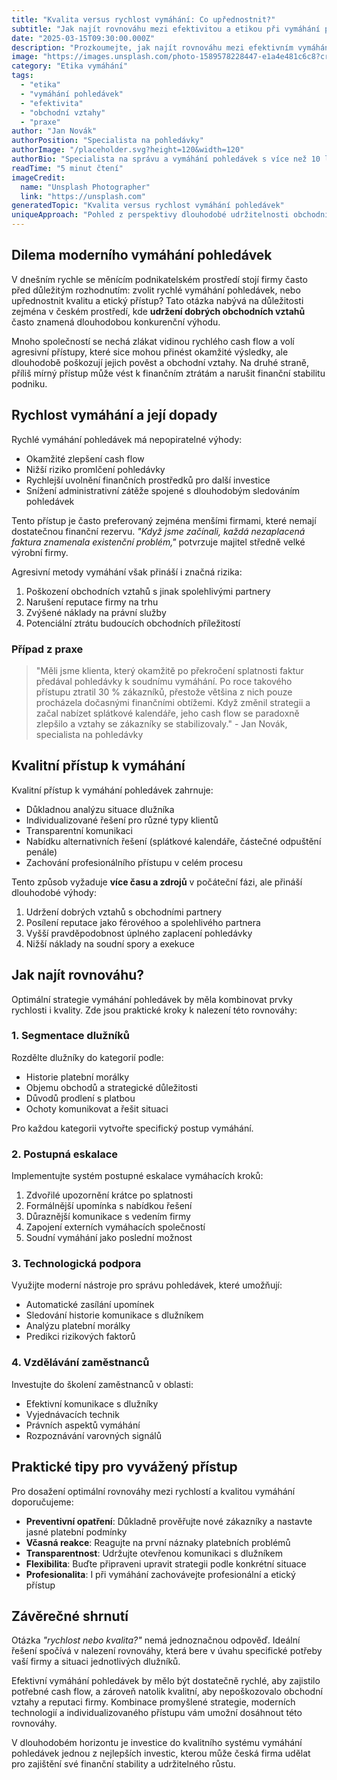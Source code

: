 ```yaml
---
title: "Kvalita versus rychlost vymáhání: Co upřednostnit?"
subtitle: "Jak najít rovnováhu mezi efektivitou a etikou při vymáhání pohledávek"
date: "2025-03-15T09:30:00.000Z"
description: "Prozkoumejte, jak najít rovnováhu mezi efektivním vymáháním pohledávek a etickými přístupy k dlužníkům."
image: "https://images.unsplash.com/photo-1589578228447-e1a4e481c6c8?crop=entropy&cs=tinysrgb&fit=max&fm=jpg&ixid=M3w3MjA5MjJ8MHwxfHJhbmRvbXx8fHx8fHx8fDE3NDIwNjk1NDl8&ixlib=rb-4.0.3&q=80&w=1080"
category: "Etika vymáhání"
tags:
  - "etika"
  - "vymáhání pohledávek"
  - "efektivita"
  - "obchodní vztahy"
  - "praxe"
author: "Jan Novák"
authorPosition: "Specialista na pohledávky"
authorImage: "/placeholder.svg?height=120&width=120"
authorBio: "Specialista na správu a vymáhání pohledávek s více než 10 lety zkušeností v oboru."
readTime: "5 minut čtení"
imageCredit:
  name: "Unsplash Photographer"
  link: "https://unsplash.com"
generatedTopic: "Kvalita versus rychlost vymáhání pohledávek"
uniqueApproach: "Pohled z perspektivy dlouhodobé udržitelnosti obchodních vztahů a reputace firmy"
---
```


## Dilema moderního vymáhání pohledávek

V dnešním rychle se měnícím podnikatelském prostředí stojí firmy často před důležitým rozhodnutím: zvolit rychlé vymáhání pohledávek, nebo upřednostnit kvalitu a etický přístup? Tato otázka nabývá na důležitosti zejména v českém prostředí, kde **udržení dobrých obchodních vztahů** často znamená dlouhodobou konkurenční výhodu.

Mnoho společností se nechá zlákat vidinou rychlého cash flow a volí agresivní přístupy, které sice mohou přinést okamžité výsledky, ale dlouhodobě poškozují jejich pověst a obchodní vztahy. Na druhé straně, příliš mírný přístup může vést k finančním ztrátám a narušit finanční stabilitu podniku.

## Rychlost vymáhání a její dopady

Rychlé vymáhání pohledávek má nepopiratelné výhody:

- Okamžité zlepšení cash flow
- Nižší riziko promlčení pohledávky
- Rychlejší uvolnění finančních prostředků pro další investice
- Snížení administrativní zátěže spojené s dlouhodobým sledováním pohledávek

Tento přístup je často preferovaný zejména menšími firmami, které nemají dostatečnou finanční rezervu. *"Když jsme začínali, každá nezaplacená faktura znamenala existenční problém,"* potvrzuje majitel středně velké výrobní firmy.

Agresivní metody vymáhání však přináší i značná rizika:

1. Poškození obchodních vztahů s jinak spolehlivými partnery
2. Narušení reputace firmy na trhu
3. Zvýšené náklady na právní služby
4. Potenciální ztrátu budoucích obchodních příležitostí

### Případ z praxe

> "Měli jsme klienta, který okamžitě po překročení splatnosti faktur předával pohledávky k soudnímu vymáhání. Po roce takového přístupu ztratil 30 % zákazníků, přestože většina z nich pouze procházela dočasnými finančními obtížemi. Když změnil strategii a začal nabízet splátkové kalendáře, jeho cash flow se paradoxně zlepšilo a vztahy se zákazníky se stabilizovaly." - Jan Novák, specialista na pohledávky

## Kvalitní přístup k vymáhání

Kvalitní přístup k vymáhání pohledávek zahrnuje:

- Důkladnou analýzu situace dlužníka
- Individualizované řešení pro různé typy klientů
- Transparentní komunikaci
- Nabídku alternativních řešení (splátkové kalendáře, částečné odpuštění penále)
- Zachování profesionálního přístupu v celém procesu

Tento způsob vyžaduje **více času a zdrojů** v počáteční fázi, ale přináší dlouhodobé výhody:

1. Udržení dobrých vztahů s obchodními partnery
2. Posílení reputace jako férovéhoo a spolehlivého partnera
3. Vyšší pravděpodobnost úplného zaplacení pohledávky
4. Nižší náklady na soudní spory a exekuce

## Jak najít rovnováhu?

Optimální strategie vymáhání pohledávek by měla kombinovat prvky rychlosti i kvality. Zde jsou praktické kroky k nalezení této rovnováhy:

### 1. Segmentace dlužníků

Rozdělte dlužníky do kategorií podle:
- Historie platební morálky
- Objemu obchodů a strategické důležitosti
- Důvodů prodlení s platbou
- Ochoty komunikovat a řešit situaci

Pro každou kategorii vytvořte specifický postup vymáhání.

### 2. Postupná eskalace

Implementujte systém postupné eskalace vymáhacích kroků:

1. Zdvořilé upozornění krátce po splatnosti
2. Formálnější upomínka s nabídkou řešení
3. Důraznější komunikace s vedením firmy
4. Zapojení externích vymáhacích společností
5. Soudní vymáhání jako poslední možnost

### 3. Technologická podpora

Využijte moderní nástroje pro správu pohledávek, které umožňují:
- Automatické zasílání upomínek
- Sledování historie komunikace s dlužníkem
- Analýzu platební morálky
- Predikci rizikových faktorů

### 4. Vzdělávání zaměstnanců

Investujte do školení zaměstnanců v oblasti:
- Efektivní komunikace s dlužníky
- Vyjednávacích technik
- Právních aspektů vymáhání
- Rozpoznávání varovných signálů

## Praktické tipy pro vyvážený přístup

Pro dosažení optimální rovnováhy mezi rychlostí a kvalitou vymáhání doporučujeme:

- **Preventivní opatření**: Důkladně prověřujte nové zákazníky a nastavte jasné platební podmínky
- **Včasná reakce**: Reagujte na první náznaky platebních problémů
- **Transparentnost**: Udržujte otevřenou komunikaci s dlužníkem
- **Flexibilita**: Buďte připraveni upravit strategii podle konkrétní situace
- **Profesionalita**: I při vymáhání zachovávejte profesionální a etický přístup

## Závěrečné shrnutí

Otázka *"rychlost nebo kvalita?"* nemá jednoznačnou odpověď. Ideální řešení spočívá v nalezení rovnováhy, která bere v úvahu specifické potřeby vaší firmy a situaci jednotlivých dlužníků.

Efektivní vymáhání pohledávek by mělo být dostatečně rychlé, aby zajistilo potřebné cash flow, a zároveň natolik kvalitní, aby nepoškozovalo obchodní vztahy a reputaci firmy. Kombinace promyšlené strategie, moderních technologií a individualizovaného přístupu vám umožní dosáhnout této rovnováhy.

V dlouhodobém horizontu je investice do kvalitního systému vymáhání pohledávek jednou z nejlepších investic, kterou může česká firma udělat pro zajištění své finanční stability a udržitelného růstu. 